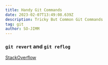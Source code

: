```yaml
---
title: Handy Git Commands
date: 2023-02-07T13:49:08.639Z
description: Tricky But Common Git Commands
tag: git
author: SO-JIMM
---
```


### `git revert` and `git reflog`

[StackOverflow](https://stackoverflow.com/questions/12704568/undo-a-git-commit#12704641)
